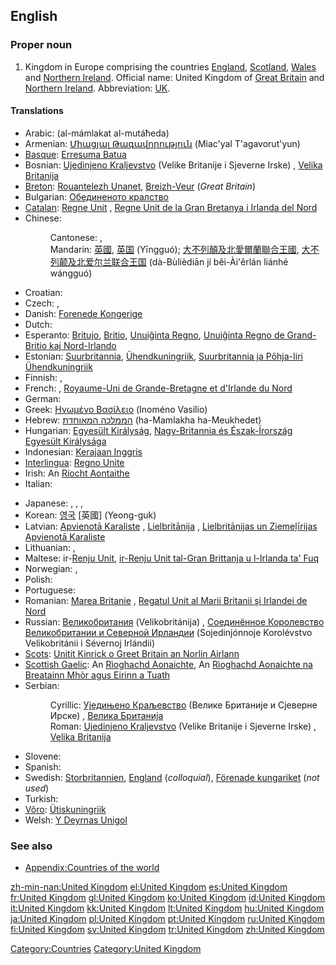{{wikipedia}}
==English==

===Proper noun===
{{en-proper noun|sg=[[united|United]] [[kingdom|Kingdom]]}}

# Kingdom in Europe comprising the countries [[England]], [[Scotland]], [[Wales]] and [[Northern Ireland]]. Official name: United Kingdom of [[Great Britain]] and [[Northern Ireland]]. Abbreviation: [[UK]].

====Translations====
{{trans-top|Kingdom in Europe}}
* Arabic: {{Arab|[[المملكة المتحدة]]}} (al-mámlakat al-mutáħeda) {{f}}
* Armenian: [[Միացյալ Թագավորություն]] (Miac'yal T'agavorut'yun)
* [[Basque]]: [[Erresuma Batua]]
* Bosnian: [[Ujedinjeno Kraljevstvo]] (Velike Britanije i Sjeverne Irske) {{n}}, [[Velika Britanija]] {{f}}
* [[Breton]]: [[Rouantelezh Unanet]], [[Breizh-Veur]] (''Great Britain'')
* Bulgarian: [[Обединеното кралство]]
* [[Catalan]]: [[Regne Unit]] {{m}}, [[Regne Unit de la Gran Bretanya i Irlanda del Nord]]
* Chinese:
*: Cantonese: {{tø|yue|英國|tr=jing1 gwok3|sc=Hani|xs=Cantonese}}, {{tø|yue|大英聯合王國|tr=daai6 jing1 lyun4 hap6 wong4 gwok3|sc=Hani|xs=Cantonese}}
*: Mandarin: [[英國]], [[英国]] (Yīngguó); [[大不列顛及北愛爾蘭聯合王國]], [[大不列颠及北爱尔兰联合王国]] (dà-Bùlièdiān jí běi-Ài'ěrlán liánhé wángguó)
* Croatian: {{t-|hr|Ujedinjeno Kraljevstvo|n}}
* Czech: {{t+|cs|Velká Británie|f}}, {{t|cs|Spojené království|n}}
* Danish: [[Forenede Kongerige]]
* Dutch: {{t+|nl|Verenigd Koninkrijk}}
* Esperanto: [[Britujo]], [[Britio]], [[Unuiĝinta Regno]], [[Unuiĝinta Regno de Grand-Britio kaj Nord-Irlando]]
* Estonian: [[Suurbritannia]], [[Ühendkuningriik]], [[Suurbritannia ja Põhja-Iiri Ühendkuningriik]]
* Finnish: {{t+|fi|Yhdistynyt kuningaskunta}}, {{t+|fi|Iso-Britannia}}
* French: {{t+|fr|Royaume-Uni|m}}, [[Royaume-Uni de Grande-Bretagne et d'Irlande du Nord]] {{m}}
* German: {{t+|de|Vereinigtes Königreich|n}}
* Greek: [[Ηνωμένο Βασίλειο]] (Inoméno Vasílio) {{n}}
* Hebrew: [[הממלכה המאוחדת]] (ha-Mamlakha ha-Meukhedet)
* Hungarian: [[Egyesült Királyság]], [[Nagy-Britannia és Észak-Írország Egyesült Királysága]]
* Indonesian: [[Kerajaan Inggris]]
* [[Interlingua]]: [[Regno Unite]]
* Irish: An [[Ríocht Aontaithe]]
* Italian: {{t+|it|Regno Unito|m}}
{{trans-mid}}
* Japanese: {{t+|ja|英国|tr=[[えいこく]], Eikoku|sc=Jpan}}, {{t+|ja|イギリス|tr=igirisu|sc=Jpan}}, {{t-|ja|グレートブリテンおよび北アイルランド連合王国|tr=Gurēto Buriten oyobi Kita-Airurando rengō ōkoku|sc=Jpan}}, {{t|ja|連合王国|tr=[[れんごうおうこく]], Rengō ōkoku|sc=Jpan}}
* Korean: [[영국]] [英國] (Yeong-guk)
* Latvian: [[Apvienotā Karaliste]] {{f}}, [[Lielbritānija]] {{f}}, [[Lielbritānijas un Ziemeļīrijas Apvienotā Karaliste]] {{f}}
* Lithuanian: {{t+|lt|Jungtinė Karalystė|xs=Lithuanian}}, {{t+|lt|Didžioji Britanija|xs=Lithuanian}}
* Maltese: ir-[[Renju Unit]], [[ir-Renju Unit tal-Gran Brittanja u l-Irlanda ta' Fuq]]
* Norwegian: {{t+|no|Storbritannia}}, {{t-|no|Det forente kongerike Storbritannia og Nord-Irland}}
* Polish: {{t+|pl|Zjednoczone Królestwo|n}}
* Portuguese: {{t+|pt|Reino Unido|m}}
* Romanian: [[Marea Britanie]] {{f}}, [[Regatul Unit al Marii Britanii şi Irlandei de Nord]] {{n}}
* Russian: [[Великобритания]] (Velikobritánija) {{f}}, [[Соединённое Королевство Великобритании и Северной Ирландии]] (Sojedinjónnoje Korolévstvo Velikobritánii i Sévernoj Irlándii) {{n}}
* [[Scots]]: [[Unitit Kinrick o Greet Britain an Norlin Airlann]]
* [[Scottish Gaelic]]: An [[Rìoghachd Aonaichte]], An [[Rìoghachd Aonaichte na Breatainn Mhòr agus Eirinn a Tuath]]
* Serbian:
*: Cyrillic: [[Уједињено Краљевство]] (Велике Британије и Сјеверне Ирске) {{n}}, [[Велика Британија]] {{f}}
*: Roman: [[Ujedinjeno Kraljevstvo]] (Velike Britanije i Sjeverne Irske) {{n}}, [[Velika Britanija]] {{f}}
* Slovene: {{t+|sl|Združeno kraljestvo|n}}
* Spanish: {{t+|es|Reino Unido|m}}
* Swedish: [[Storbritannien]], [[England]] (''colloquial''), [[Förenade kungariket]] (''not used'')
* Turkish: {{t+|tr|Birleşik Krallık}}
* [[Võro]]: [[Ütiskuningriik]]
* Welsh: [[Y Deyrnas Unigol]]
{{trans-bottom}}

===See also===
* [[Appendix:Countries of the world]]

[[Category:Countries]]
[[Category:United Kingdom]]

[[zh-min-nan:United Kingdom]]
[[el:United Kingdom]]
[[es:United Kingdom]]
[[fr:United Kingdom]]
[[gl:United Kingdom]]
[[ko:United Kingdom]]
[[id:United Kingdom]]
[[it:United Kingdom]]
[[kk:United Kingdom]]
[[lt:United Kingdom]]
[[hu:United Kingdom]]
[[ja:United Kingdom]]
[[pl:United Kingdom]]
[[pt:United Kingdom]]
[[ru:United Kingdom]]
[[fi:United Kingdom]]
[[sv:United Kingdom]]
[[tr:United Kingdom]]
[[zh:United Kingdom]]